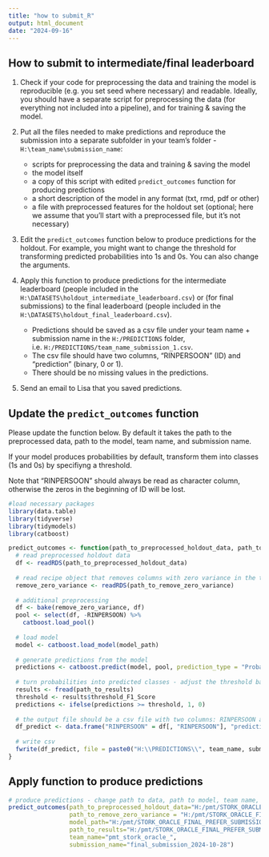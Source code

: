 ---
title: "how to submit_R"
output: html_document
date: "2024-09-16"
---


## How to submit to intermediate/final leaderboard

1. Check if your code for preprocessing the data and training the model is reproducible (e.g. you set seed where necessary) and readable. Ideally, you should have a separate script for preprocessing the data (for everything not included into a pipeline), and for training & saving the model.  

2. Put all the files needed to make predictions and reproduce the submission into a separate subfolder in your team's folder - `H:\team_name\submission_name`:
    - scripts for preprocessing the data and training & saving the model 
    - the model itself
    - a copy of this script with edited `predict_outcomes` function for producing predictions
    - a short description of the model in any format (txt, rmd, pdf or other)
    - a file with preprocessed features for the holdout set (optional; here we assume that you'll start with a preprocessed file, but it's not necessary)

3. Edit the `predict_outcomes` function below to produce predictions for the holdout. For example, you might want to change the threshold for transforming predicted probabilities into 1s and 0s. You can also change the arguments.  

4. Apply this function to produce predictions for the intermediate leaderboard (people included in the `H:\DATASETS\holdout_intermediate_leaderboard.csv`) or (for final submissions) to the final leaderboard (people included in the `H:\DATASETS\holdout_final_leaderboard.csv`). 
    - Predictions should be saved as a csv file under your team name + submission name in the `H:/PREDICTIONS` folder, i.e. `H:/PREDICTIONS/team_name_submission_1.csv`. 
    - The csv file should have two columns, "RINPERSOON" (ID) and "prediction" (binary, 0 or 1).
    - There should be no missing values in the predictions.
    
5. Send an email to Lisa that you saved predictions.


## Update the `predict_outcomes` function

Please update the function below. By default it takes the path to the preprocessed data, path to the model, team name, and submission name.  

If your model produces probabilities by default, transform them into classes (1s and 0s) by specifiyng a threshold.    

Note that "RINPERSOON" should always be read as character column, otherwise the zeros in the beginning of ID will be lost.  


```{r}
#load necessary packages
library(data.table)
library(tidyverse)
library(tidymodels)
library(catboost)

predict_outcomes <- function(path_to_preprocessed_holdout_data, path_to_remove_zero_variance, model_path, path_to_results, team_name, submission_name){
  # read preprocessed holdout data 
  df <- readRDS(path_to_preprocessed_holdout_data)
  
  # read recipe object that removes columns with zero variance in the training set
  remove_zero_variance <- readRDS(path_to_remove_zero_variance)
  
  # additional preprocessing
  df <- bake(remove_zero_variance, df)
  pool <- select(df, -RINPERSOON) %>%
    catboost.load_pool()
  
  # load model
  model <- catboost.load_model(model_path)
  
  # generate predictions from the model
  predictions <- catboost.predict(model, pool, prediction_type = "Probability")
  
  # turn probabilities into predicted classes - adjust the threshold based on threshold from results.csv
  results <- fread(path_to_results)
  threshold <- results$threshold_F1_Score
  predictions <- ifelse(predictions >= threshold, 1, 0)
  
  # the output file should be a csv file with two columns: RINPERSOON and `prediction`
  df_predict <- data.frame("RINPERSOON" = df[, "RINPERSOON"], "prediction" = predictions)
  
  # write csv
  fwrite(df_predict, file = paste0("H:\\PREDICTIONS\\", team_name, submission_name, ".csv"))
}
```

## Apply function to produce predictions

```{r}
# produce predictions - change path to data, path to model, team name, submission name. Example:
predict_outcomes(path_to_preprocessed_holdout_data="H:/pmt/STORK_ORACLE_FINAL_PREFER_SUBMISSION_2024-10-28/code_to_create_preprocessed_holdout_data_for_final_submission_2024-10-28/preprocessed_holdout_data_for_stork_oracle_final_submission_2024-10-28.rds", 
                 path_to_remove_zero_variance = "H:/pmt/STORK_ORACLE_FINAL_PREFER_SUBMISSION_2024-10-28/from_ossc/remove_zero_variance.RDS",
                 model_path="H:/pmt/STORK_ORACLE_FINAL_PREFER_SUBMISSION_2024-10-28/from_ossc/all_plus_LiveInPartner_pmt_train_and_evaluation_samples_seed_1_241016.csv_training_and_evaluation_set_catboost_learning_rate=NA,subsample=0.8,depth=6", 
                 path_to_results="H:/pmt/STORK_ORACLE_FINAL_PREFER_SUBMISSION_2024-10-28/from_ossc/results.csv",
                 team_name="pmt_stork_oracle_", 
                 submission_name="final_submission_2024-10-28") 
```